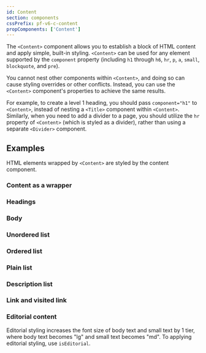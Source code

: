 ```yaml
---
id: Content
section: components
cssPrefix: pf-v6-c-content
propComponents: ['Content']
---
```


The `<Content>` component allows you to establish a block of HTML content and apply simple, built-in styling. `<Content>` can be used for any element supported by the `component` property (including `h1` through `h6`, `hr`, `p`, `a`, `small`, `blockquote`, and `pre`).

You cannot nest other components within `<Content>`, and doing so can cause styling overrides or other conflicts. Instead, you can use the `<Content>` component's properties to achieve the same results.

For example, to create a level 1 heading, you should pass `component="h1"` to `<Content>`, instead of nesting a `<Title>` component within `<Content>`. Similarly, when you need to add a divider to a page, you should utilize the `hr` property of `<Content>` (which is styled as a divider), rather than using a separate `<Divider>` component.

## Examples

HTML elements wrapped by `<Content>` are styled by the content component.

### Content as a wrapper



<LiveExample src={ContentWrapper} />

### Headings



<LiveExample src={ContentHeadings} />

### Body



<LiveExample src={ContentBody} />

### Unordered list



<LiveExample src={ContentUnorderedList} />

### Ordered list



<LiveExample src={ContentOrderedList} />

### Plain list



<LiveExample src={ContentPlainList} />

### Description list



<LiveExample src={ContentDescriptionList} />

### Link and visited link



<LiveExample src={ContentVisited} />

### Editorial content

Editorial styling increases the font size of body text and small text by 1 tier, where body text becomes "lg" and small text becomes "md". To applying editorial styling, use `isEditorial`.



<LiveExample src={ContentEditorial} />
